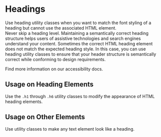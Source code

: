 
<Meta of={HeadingStories} />

# Headings

<div className="lead">
  Use heading utility classes when you want to match the font styling of a heading but cannot
  use the associated HTML element.
</div>

<div className="alert alert-warning">
  Never skip a heading level. Maintaining a semantically correct heading structure helps users
  of assistive technologies and search engines understand your content. Sometimes the correct
  HTML heading element does not match the expected heading style. In this case, you can use
  heading utility classes to ensure that your header structure is semantically correct while
  conforming to design requirements.

  Find more information on our <LinkTo kind="foundations-accessibility" story="docs">accessibility docs</LinkTo>.
</div>

## Usage on Heading Elements

Use the `.h1` through `.h6` utility classes to modify the appearance of HTML heading elements.

<Canvas of={HeadingStories.OnAnHeadingElement} sourceState="shown" />

## Usage on Other Elements

Use utility classes to make any text element look like a heading.

<Canvas of={HeadingStories.OnAParagraphElement} sourceState="shown" />
